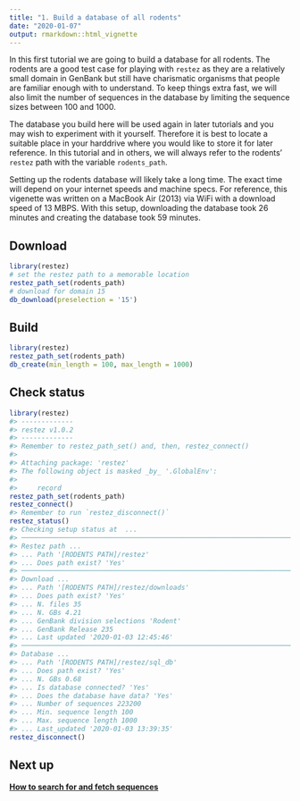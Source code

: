 ```yaml
---
title: "1. Build a database of all rodents"
date: "2020-01-07"
output: rmarkdown::html_vignette
---
```




In this first tutorial we are going to build a database for all rodents. The rodents are a good test case for playing with `restez` as they are a relatively small domain in GenBank but still have charismatic organisms that people are familiar enough with to understand. To keep things extra fast, we will also limit the number of sequences in the database by limiting the sequence sizes between 100 and 1000.

The database you build here will be used again in later tutorials and you may wish to experiment with it yourself. Therefore it is best to locate a suitable place in your harddrive where you would like to store it for later reference. In this tutorial and in others, we will always refer to the rodents' `restez` path with the variable `rodents_path`.

Setting up the rodents database will likely take a long time. The exact time will depend on your internet speeds and machine specs. For reference, this vigenette was written on a MacBook Air (2013) via WiFi with a download speed of 13 MBPS. With this setup, downloading the database took 26 minutes and creating the database took 59 minutes.

## Download


```r
library(restez)
# set the restez path to a memorable location
restez_path_set(rodents_path)
# download for domain 15
db_download(preselection = '15')
```

## Build

```r
library(restez)
restez_path_set(rodents_path)
db_create(min_length = 100, max_length = 1000)
```

## Check status

```r
library(restez)
#> -------------
#> restez v1.0.2
#> -------------
#> Remember to restez_path_set() and, then, restez_connect()
#> 
#> Attaching package: 'restez'
#> The following object is masked _by_ '.GlobalEnv':
#> 
#>     record
restez_path_set(rodents_path)
restez_connect()
#> Remember to run `restez_disconnect()`
restez_status()
#> Checking setup status at  ...
#> ─────────────────────────────────────────────────────────────────────────────────────────────────────────────────────
#> Restez path ...
#> ... Path '[RODENTS PATH]/restez'
#> ... Does path exist? 'Yes'
#> ─────────────────────────────────────────────────────────────────────────────────────────────────────────────────────
#> Download ...
#> ... Path '[RODENTS PATH]/restez/downloads'
#> ... Does path exist? 'Yes'
#> ... N. files 35
#> ... N. GBs 4.21
#> ... GenBank division selections 'Rodent'
#> ... GenBank Release 235
#> ... Last updated '2020-01-03 12:45:46'
#> ─────────────────────────────────────────────────────────────────────────────────────────────────────────────────────
#> Database ...
#> ... Path '[RODENTS PATH]/restez/sql_db'
#> ... Does path exist? 'Yes'
#> ... N. GBs 0.68
#> ... Is database connected? 'Yes'
#> ... Does the database have data? 'Yes'
#> ... Number of sequences 223200
#> ... Min. sequence length 100
#> ... Max. sequence length 1000
#> ... Last_updated '2020-01-03 13:39:35'
restez_disconnect()
```

## Next up

**[How to search for and fetch sequences](https://ropensci.github.io/restez/articles/2_search_and_fetch.html)**
